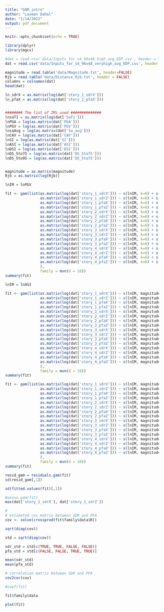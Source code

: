 ```yaml
---
title: "GAM_intro"
author: "Laxman Dahal"
date: "1/14/2022"
output: pdf_document
---
```


```r
knitr::opts_chunk$set(echo = TRUE)
```

```r
library(dplyr)
library(mgcv)
```

```r
#dat = read.csv('data/Inputs_for_s4_96x48_high_avg_EDP.csv', header = TRUE)
dat = read.csv('data/Inputs_for_s4_96x48_veryhigh_avg_EDP.csv', header = TRUE)

magnitude = read.table('data/Magnitude.txt', header=FALSE)
Rjb = read.table('data/Distance_Rjb.txt', header = FALSE)
columns = colnames(dat)
head(dat)
```


```r
ln_sdrX = as.matrix(log(dat['story_1_sdrX']))
ln_pfaX = as.matrix(log(dat['story_1_pfaX']))


######## The list of IMs used ##############
lnsaT1 = as.matrix(log(dat['SaT1']))
lnPGA = log(as.matrix(dat['PGA']))
lnPGV = log(as.matrix(dat['PGV']))
lnsaAvg = log(as.matrix(dat['Sa_avg']))
lnCAV = log(as.matrix(dat['CAV']))
lnSI = log(as.matrix(dat['SI']))
lnASI = log(as.matrix(dat['ASI']))
lnDSI = log(as.matrix(dat['DSI']))
lnDS_5to75 = log(as.matrix(dat['DS_5to75']))
lnDS_5to95 = log(as.matrix(dat['DS_5to75']))


magnitude = as.matrix(magnitude)
Rjb = as.matrix(log(Rjb))

```


```r
lnIM = lnPGV

fit <- gam(list(as.matrix(log(dat['story_1_sdrX'])) ~ s(lnIM, k=6) + s(magnitude, k=6) + s(Rjb, k=6),
                as.matrix(log(dat['story_1_sdrZ'])) ~ s(lnIM, k=6) + s(magnitude, k=6) + s(Rjb, k=6),
                as.matrix(log(dat['story_1_pfaX'])) ~ s(lnIM, k=6) + s(magnitude, k=6) + s(Rjb, k=6),
                as.matrix(log(dat['story_1_pfaZ'])) ~ s(lnIM, k=6) + s(magnitude, k=6) + s(Rjb, k=6),
                as.matrix(log(dat['story_2_sdrX'])) ~ s(lnIM, k=6) + s(magnitude, k=6) + s(Rjb, k=6),
                as.matrix(log(dat['story_2_sdrZ'])) ~ s(lnIM, k=6) + s(magnitude, k=6) + s(Rjb, k=6),
                as.matrix(log(dat['story_2_pfaX'])) ~ s(lnIM, k=6) + s(magnitude, k=6) + s(Rjb, k=6),
                as.matrix(log(dat['story_2_pfaZ'])) ~ s(lnIM, k=6) + s(magnitude, k=6) + s(Rjb, k=6),
                as.matrix(log(dat['story_3_sdrX'])) ~ s(lnIM, k=6) + s(magnitude, k=6) + s(Rjb, k=6),
                as.matrix(log(dat['story_3_sdrZ'])) ~ s(lnIM, k=6) + s(magnitude, k=6) + s(Rjb, k=6),
                as.matrix(log(dat['story_3_pfaX'])) ~ s(lnIM, k=6) + s(magnitude, k=6) + s(Rjb, k=6),
                as.matrix(log(dat['story_3_pfaZ'])) ~ s(lnIM, k=6) + s(magnitude, k=6) + s(Rjb, k=6),
                as.matrix(log(dat['story_4_sdrX'])) ~ s(lnIM, k=6) + s(magnitude, k=6) + s(Rjb, k=6),
                as.matrix(log(dat['story_4_sdrZ'])) ~ s(lnIM, k=6) + s(magnitude, k=6) + s(Rjb, k=6), 
                as.matrix(log(dat['story_4_pfaX'])) ~ s(lnIM, k=6) + s(magnitude, k=6) + s(Rjb, k=6),
                as.matrix(log(dat['story_4_pfaZ'])) ~ s(lnIM, k=6) + s(magnitude, k=6) + s(Rjb, k=6)
                ),
                family = mvn(d = 16))
summary(fit)
```


```r
lnIM = lnASI

fit <- gam(list(as.matrix(log(dat['story_1_sdrX'])) ~ s(lnIM, magnitude, k=6) + s(lnIM, Rjb, k=6),
                as.matrix(log(dat['story_1_sdrZ'])) ~ s(lnIM, magnitude, k=6) + s(lnIM, Rjb, k=6),
                as.matrix(log(dat['story_1_pfaX'])) ~ s(lnIM, magnitude, k=6) + s(lnIM, Rjb, k=6),
                as.matrix(log(dat['story_1_pfaZ'])) ~ s(lnIM, magnitude, k=6) + s(lnIM, Rjb, k=6),
                as.matrix(log(dat['story_2_sdrX'])) ~ s(lnIM, magnitude, k=6) + s(lnIM, Rjb, k=6),
                as.matrix(log(dat['story_2_sdrZ'])) ~ s(lnIM, magnitude, k=6) + s(lnIM, Rjb, k=6),
                as.matrix(log(dat['story_2_pfaX'])) ~ s(lnIM, magnitude, k=6) + s(lnIM, Rjb, k=6),
                as.matrix(log(dat['story_2_pfaZ'])) ~ s(lnIM, magnitude, k=6) + s(lnIM, Rjb, k=6),
                as.matrix(log(dat['story_3_sdrX'])) ~ s(lnIM, magnitude, k=6) + s(lnIM, Rjb, k=6),
                as.matrix(log(dat['story_3_sdrZ'])) ~ s(lnIM, magnitude, k=6) + s(lnIM, Rjb, k=6),
                as.matrix(log(dat['story_3_pfaX'])) ~ s(lnIM, magnitude, k=6) + s(lnIM, Rjb, k=6),
                as.matrix(log(dat['story_3_pfaZ'])) ~ s(lnIM, magnitude, k=6) + s(lnIM, Rjb, k=6),
                as.matrix(log(dat['story_4_sdrX'])) ~ s(lnIM, magnitude, k=6) + s(lnIM, Rjb, k=6),
                as.matrix(log(dat['story_4_sdrZ'])) ~ s(lnIM, magnitude, k=6) + s(lnIM, Rjb, k=6), 
                as.matrix(log(dat['story_4_pfaX'])) ~ s(lnIM, magnitude, k=6) + s(lnIM, Rjb, k=6),
                as.matrix(log(dat['story_4_pfaZ'])) ~ s(lnIM, magnitude, k=6) + s(lnIM, Rjb, k=6)
                ),
                family = mvn(d = 16))
summary(fit)
```

```r

fit <- gam(list(as.matrix(log(dat['story_1_sdrX'])) ~ s(lnIM, magnitude, Rjb, k=4),
                as.matrix(log(dat['story_1_sdrZ'])) ~ s(lnIM, magnitude, Rjb, k=4),
                as.matrix(log(dat['story_1_pfaX'])) ~ s(lnIM, magnitude, Rjb, k=4),
                as.matrix(log(dat['story_1_pfaZ'])) ~ s(lnIM, magnitude, Rjb, k=4),
                as.matrix(log(dat['story_2_sdrX'])) ~ s(lnIM, magnitude, Rjb, k=4),
                as.matrix(log(dat['story_2_sdrZ'])) ~ s(lnIM, magnitude, Rjb, k=4),
                as.matrix(log(dat['story_2_pfaX'])) ~ s(lnIM, magnitude, Rjb, k=4),
                as.matrix(log(dat['story_2_pfaZ'])) ~ s(lnIM, magnitude, Rjb, k=4),
                as.matrix(log(dat['story_3_sdrX'])) ~ s(lnIM, magnitude, Rjb, k=4),
                as.matrix(log(dat['story_3_sdrZ'])) ~ s(lnIM, magnitude, Rjb, k=4),
                as.matrix(log(dat['story_3_pfaX'])) ~ s(lnIM, magnitude, Rjb, k=4),
                as.matrix(log(dat['story_3_pfaZ'])) ~ s(lnIM, magnitude, Rjb, k=4),
                as.matrix(log(dat['story_4_sdrX'])) ~ s(lnIM, magnitude, Rjb, k=4),
                as.matrix(log(dat['story_4_sdrZ'])) ~ s(lnIM, magnitude, Rjb, k=4), 
                as.matrix(log(dat['story_4_pfaX'])) ~ s(lnIM, magnitude, Rjb, k=4),
                as.matrix(log(dat['story_4_pfaZ'])) ~ s(lnIM, magnitude, Rjb, k=4)
                ),
                family = mvn(d = 16))
summary(fit)
```


```r
resid_gam = residuals.gam(fit)
sd(resid_gam[,1])
```
```r
sd(fitted.values(fit)[,1])
```


```r
#anova.gam(fit)
max(dat['story_1_sdrX'], dat['story_1_sdrZ'])
```

```r
#
# estimated cov matrix between SDR and PFA
cov <- solve(crossprod(fit$family$data$R))

```
```r
sqrt(diag(cov))
```

```r
std = sqrt(diag(cov))

sdr_std = std[c(TRUE, TRUE, FALSE, FALSE)]
pfa_std = std[c(FALSE, FALSE, TRUE, TRUE)]
```

```r
mean(sdr_std)
mean(pfa_std)
```



```r
# correlation matrix between SDR and PFA
cov2cor(cov)
```


```r
#coef(fit)
```


```r
fit$family$data
```


```r
plot(fit)
```










